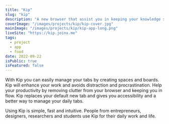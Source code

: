 ```yaml
---
title: "Kip"
slug: "kip"
description: "A new browser that assist you in keeping your knowledge safe, accesable & orgonised across all of your devices"
coverImage: "/images/projects/kip/kip-cover.jpg"
mainImage: "/images/projects/kip/kip-app-long.png"
liveSite: "https://kip.joinx.me"
tags:
  - project
  - app
  - food
date: 2022-09-22
isPublic: true
isFeatured: false
---
```


With Kip you can easily manage your tabs by creating spaces and boards.
Kip will enhance your work and avoids distraction and procrastination.
Help your productivity by removing clutter from your browser and keeping you in flow.
Kip replaces your default new tab and gives you accessibility and a better way to manage your daily tabs.

Using Kip is simple, fast and intuitive.
People from entrepreneurs, designers, researchers and students use Kip for their daily work and life.
